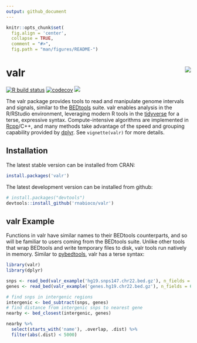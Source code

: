 ```yaml
---
output: github_document
---
```


```r
knitr::opts_chunk$set(
  fig.align = 'center',
  collapse = TRUE,
  comment = "#>",
  fig.path = "man/figures/README-")
```

# valr <img src="man/figures/logo.png" align="right" />

<!-- badges: start -->
[![R build status](https://github.com/rnabioco/valr/workflows/R-CMD-check/badge.svg)](https://github.com/rnabioco/valr/actions)
[![codecov](https://codecov.io/gh/rnabioco/valr/branch/master/graph/badge.svg)](https://codecov.io/gh/rnabioco/valr)
[![](https://www.r-pkg.org/badges/version/valr)](https://CRAN.R-project.org/package=valr)
<!-- badges: end -->

The valr package provides tools to read and manipulate genome intervals and signals, similar to the [BEDtools](https://bedtools.readthedocs.io/en/latest/) suite. valr enables analysis in the R/RStudio environment, leveraging modern R tools in the [tidyverse](https://www.tidyverse.org/) for a terse, expressive syntax. Compute-intensive algorithms are implemented in [Rcpp](http://www.rcpp.org)/C++, and many methods take advantage of the speed and grouping capability provided by [dplyr](https://dplyr.tidyverse.org/). See `vignette(valr)` for more details.

## Installation

The latest stable version can be installed from CRAN:

``` r
install.packages('valr')
```

The latest development version can be installed from github:

``` r
# install.packages("devtools")
devtools::install_github('rnabioco/valr')
```

## valr Example
Functions in valr have similar names to their BEDtools counterparts, and so will be familiar to users coming from the BEDtools suite. Unlike other tools that wrap BEDtools and write temporary files to disk, valr tools run natively in memory. Similar to [pybedtools](https://daler.github.io/pybedtools/#why-pybedtools), valr has a terse syntax:

```r
library(valr)
library(dplyr)

snps <- read_bed(valr_example('hg19.snps147.chr22.bed.gz'), n_fields = 6)
genes <- read_bed(valr_example('genes.hg19.chr22.bed.gz'), n_fields = 6)

# find snps in intergenic regions
intergenic <- bed_subtract(snps, genes)
# find distance from intergenic snps to nearest gene
nearby <- bed_closest(intergenic, genes)

nearby %>%
  select(starts_with('name'), .overlap, .dist) %>%
  filter(abs(.dist) < 5000)
```
